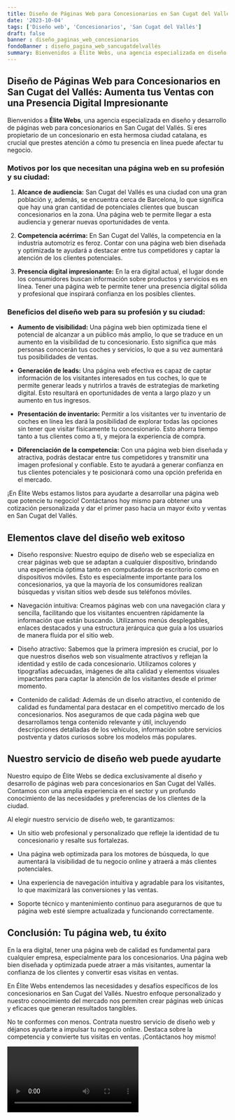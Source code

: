 ```yaml
---
title: Diseño de Páginas Web para Concesionarios en San Cugat del Vallés
date: '2023-10-04'
tags: ['Diseño web', 'Concesionarios', 'San Cugat del Vallés']
draft: false
banner : diseño_paginas_web_concesionarios
fondoBanner : diseño_pagina_web_sancugatdelvallés
summary: Bienvenidos a Élite Webs, una agencia especializada en diseño y desarrollo de páginas web para concesionarios en San Cugat del Vallés. Si eres propietario de un concesionario en esta hermosa ciudad catalana, es crucial que prestes atención a cómo tu presencia en línea puede afectar tu negocio.
---
```


## Diseño de Páginas Web para Concesionarios en San Cugat del Vallés: Aumenta tus Ventas con una Presencia Digital Impresionante

Bienvenidos a **Élite Webs**, una agencia especializada en diseño y desarrollo de páginas web para concesionarios en San Cugat del Vallés. Si eres propietario de un concesionario en esta hermosa ciudad catalana, es crucial que prestes atención a cómo tu presencia en línea puede afectar tu negocio.

### Motivos por los que necesitan una página web en su profesión y su ciudad:

1. **Alcance de audiencia:** San Cugat del Vallés es una ciudad con una gran población y, además, se encuentra cerca de Barcelona, lo que significa que hay una gran cantidad de potenciales clientes que buscan concesionarios en la zona. Una página web te permite llegar a esta audiencia y generar nuevas oportunidades de venta.

2. **Competencia acérrima:** En San Cugat del Vallés, la competencia en la industria automotriz es feroz. Contar con una página web bien diseñada y optimizada te ayudará a destacar entre tus competidores y captar la atención de los clientes potenciales.

3. **Presencia digital impresionante:** En la era digital actual, el lugar donde los consumidores buscan información sobre productos y servicios es en línea. Tener una página web te permite tener una presencia digital sólida y profesional que inspirará confianza en los posibles clientes.

### Beneficios del diseño web para su profesión y su ciudad:

- **Aumento de visibilidad:** Una página web bien optimizada tiene el potencial de alcanzar a un público más amplio, lo que se traduce en un aumento en la visibilidad de tu concesionario. Esto significa que más personas conocerán tus coches y servicios, lo que a su vez aumentará tus posibilidades de ventas.

- **Generación de leads:** Una página web efectiva es capaz de captar información de los visitantes interesados en tus coches, lo que te permite generar leads y nutrirlos a través de estrategias de marketing digital. Esto resultará en oportunidades de venta a largo plazo y un aumento en tus ingresos.

- **Presentación de inventario:** Permitir a los visitantes ver tu inventario de coches en línea les dará la posibilidad de explorar todas las opciones sin tener que visitar físicamente tu concesionario. Esto ahorra tiempo tanto a tus clientes como a ti, y mejora la experiencia de compra.

- **Diferenciación de la competencia:** Con una página web bien diseñada y atractiva, podrás destacar entre tus competidores y transmitir una imagen profesional y confiable. Esto te ayudará a generar confianza en tus clientes potenciales y te posicionará como una opción preferida en el mercado.

¡En Élite Webs estamos listos para ayudarte a desarrollar una página web que potencie tu negocio! Contáctanos hoy mismo para obtener una cotización personalizada y dar el primer paso hacia un mayor éxito y ventas en San Cugat del Vallés.

<GifSeo />

<Cta />

## Elementos clave del diseño web exitoso

- Diseño responsive: Nuestro equipo de diseño web se especializa en crear páginas web que se adaptan a cualquier dispositivo, brindando una experiencia óptima tanto en computadoras de escritorio como en dispositivos móviles. Esto es especialmente importante para los concesionarios, ya que la mayoría de los consumidores realizan búsquedas y visitan sitios web desde sus teléfonos móviles.

- Navegación intuitiva: Creamos páginas web con una navegación clara y sencilla, facilitando que los visitantes encuentren rápidamente la información que están buscando. Utilizamos menús desplegables, enlaces destacados y una estructura jerárquica que guía a los usuarios de manera fluida por el sitio web.

- Diseño atractivo: Sabemos que la primera impresión es crucial, por lo que nuestros diseños web son visualmente atractivos y reflejan la identidad y estilo de cada concesionario. Utilizamos colores y tipografías adecuadas, imágenes de alta calidad y elementos visuales impactantes para captar la atención de los visitantes desde el primer momento.

- Contenido de calidad: Además de un diseño atractivo, el contenido de calidad es fundamental para destacar en el competitivo mercado de los concesionarios. Nos aseguramos de que cada página web que desarrollamos tenga contenido relevante y útil, incluyendo descripciones detalladas de los vehículos, información sobre servicios postventa y datos curiosos sobre los modelos más populares.

## Nuestro servicio de diseño web puede ayudarte

Nuestro equipo de Élite Webs se dedica exclusivamente al diseño y desarrollo de páginas web para concesionarios en San Cugat del Vallés. Contamos con una amplia experiencia en el sector y un profundo conocimiento de las necesidades y preferencias de los clientes de la ciudad.

Al elegir nuestro servicio de diseño web, te garantizamos:

- Un sitio web profesional y personalizado que refleje la identidad de tu concesionario y resalte sus fortalezas.

- Una página web optimizada para los motores de búsqueda, lo que aumentará la visibilidad de tu negocio online y atraerá a más clientes potenciales.

- Una experiencia de navegación intuitiva y agradable para los visitantes, lo que maximizará las conversiones y las ventas.

- Soporte técnico y mantenimiento continuo para asegurarnos de que tu página web esté siempre actualizada y funcionando correctamente.

## Conclusión: Tu página web, tu éxito

En la era digital, tener una página web de calidad es fundamental para cualquier empresa, especialmente para los concesionarios. Una página web bien diseñada y optimizada puede atraer a más visitantes, aumentar la confianza de los clientes y convertir esas visitas en ventas.

En Élite Webs entendemos las necesidades y desafíos específicos de los concesionarios en San Cugat del Vallés. Nuestro enfoque personalizado y nuestro conocimiento del mercado nos permiten crear páginas web únicas y eficaces que generan resultados tangibles.

No te conformes con menos. Contrata nuestro servicio de diseño web y déjanos ayudarte a impulsar tu negocio online. Destaca sobre la competencia y convierte tus visitas en ventas. ¡Contáctanos hoy mismo!

<Video />

<CtaBot job='Concesionarios' city='San Cugat del Vallés'/>

<Gmaps query='San Cugat del Vallés+españa+maps' />